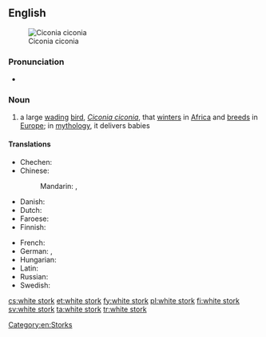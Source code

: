 ==English==
[[Image:Ciconia ciconia (aka).jpg|thumb|right|Ciconia ciconia]]

===Pronunciation===
* {{audio|en-uk-white stork.ogg|Audio (UK)|lang=en}}

===Noun===
{{wikipedia}}
{{en-noun|head=[[white]] [[stork]]}}

# a large [[wading]] [[bird]], ''[[Ciconia ciconia]]'', that [[winter]]s in [[Africa]] and [[breed]]s in [[Europe]]; in [[mythology]], it delivers babies

====Translations====
{{trans-top|large wading bird, ''Ciconia ciconia''}}
* Chechen: {{t|ce|чӀерийдохург}}
* Chinese:
*: Mandarin: {{t|cmn|白鸛|sc=Hani}}, {{t+|cmn|白鹳|tr=báiguàn|sc=Hani}}
* Danish: {{t|da|hvid stork|c}}
* Dutch: {{t+|nl|ooievaar|m}}
* Faroese: {{t+|fo|storkur|m}}
* Finnish: {{t+|fi|kattohaikara}}
{{trans-mid}}
* French: {{t+|fr|cigogne blanche}}
* German: {{t+|de|Weissstorch}},  {{t+|de|Weißstorch|m}}
* Hungarian: {{t|hu|fehér gólya}}
* Latin: {{t|la|ciconia}}
* Russian: {{t|ru|бе́лый а́ист|m|sc=Cyrl}}
* Swedish: {{t+|sv|vit stork|c}}
{{trans-bottom}}

[[Category:en:Storks]]

[[cs:white stork]]
[[et:white stork]]
[[fy:white stork]]
[[pl:white stork]]
[[fi:white stork]]
[[sv:white stork]]
[[ta:white stork]]
[[tr:white stork]]